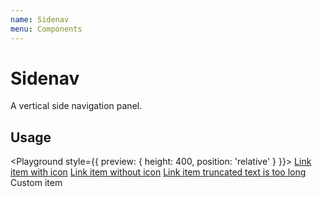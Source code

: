 ```yaml
---
name: Sidenav
menu: Components
---
```



# Sidenav

A vertical side navigation panel.

## Usage

<Playground style={{ preview: { height: 400, position: 'relative' } }}>
  <Sidenav>
    <SidenavHeader>
      <Logo color="white" />
    </SidenavHeader>
    <SidenavMenu>
      <SidenavLinkItem><a href="#"><HelpIcon /> Link item with icon</a></SidenavLinkItem>
      <SidenavLinkItem><a href="#">Link item without icon</a></SidenavLinkItem>
      <SidenavLinkItem><a href="#"><HelpIcon /> Link item truncated text is too long</a></SidenavLinkItem>
      <SidenavItem><span className="custom">Custom item</span></SidenavItem>
    </SidenavMenu>
  </Sidenav>
  <style dangerouslySetInnerHTML={{
    __html: `
      .custom {
        align-items: center;
        color: #fdb5af;
        display: flex;
        flex-grow: 1;
        height: 100%;
        padding: 0 24px;
      }
      .custom:active {
        color: #fdc4bf;
      }
    `
  }}/>
</Playground>
